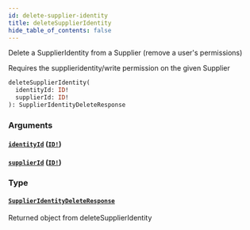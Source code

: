 ```yaml
---
id: delete-supplier-identity
title: deleteSupplierIdentity
hide_table_of_contents: false
---
```



Delete a SupplierIdentity from a Supplier (remove a user's permissions)

Requires the supplieridentity/write permission on the given Supplier

```graphql
deleteSupplierIdentity(
  identityId: ID!
  supplierId: ID!
): SupplierIdentityDeleteResponse
```


### Arguments

#### [`identityId`](#) ([`ID!`](/developers/supplier-apis/supply-api/graphql/reference/scalars/id))




#### [`supplierId`](#) ([`ID!`](/developers/supplier-apis/supply-api/graphql/reference/scalars/id))




### Type

#### [`SupplierIdentityDeleteResponse`](/developers/supplier-apis/supply-api/graphql/reference/objects/supplier-identity-delete-response)

Returned object from deleteSupplierIdentity




